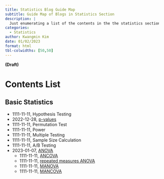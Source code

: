 ```yaml
---
title: Statistics Blog Guide Map
subtitle: Guide Map of Blogs in Statistics Section
description: |
  Just enumerating a list of the contents in the the statistics section 
categories:
  - Statistics
author: Kwangmin Kim
date: 01/02/2023
format: html
tbl-colwidths: [50,50]
---
```


**(Draft)**

# Contents List

## Basic Statistics

* 1111-11-11, Hypothesis Testing
* 2022-12-28, [p-values](../2022-12-08-P-value/index.qmd)
* 1111-11-11, Permutation Test
* 1111-11-11, Power
* 1111-11-11, Multiple Testing
* 1111-11-11, Sample Size Calculation
* 1111-11-11, A/B Testing
* 2023-01-07, [ANOVA](../2023-01-07-anova/index.qmd)
  * 1111-11-11, [ANCOVA](../2023-01-07-anova/index.qmd)
  * 1111-11-11, [repeated measures ANOVA](../2023-01-07-anova/index.qmd)
  * 1111-11-11, [MANOVA](../2023-01-07-anova/index.qmd)
  * 1111-11-11, [MANCOVA](../2023-01-07-anova/index.qmd)